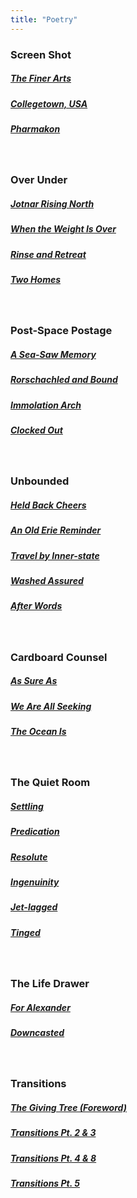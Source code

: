 ```yaml
---
title: "Poetry"
---
```


### Screen Shot

##### [**The Finer Arts**](the-finer-arts.html)

##### [**Collegetown, USA**](collegetown,-usa.html)

##### [**Pharmakon**](pharmakon.html)

<br>

### Over Under

##### [**Jotnar Rising North**](jotnar-rising-north.html)

##### [**When the Weight Is Over**](when-the-weight-is-over.html)

##### [**Rinse and Retreat**](rinse-and-retreat.html)

##### [**Two Homes**](two-homes.html)

<br>

### Post-Space Postage

##### [**A Sea-Saw Memory**](a-sea-saw-memory.html)

##### [**Rorschachled and Bound**](rorschachled-and-bound.html)

##### [**Immolation Arch**](immolation-arch.html)

##### [**Clocked Out**](clocked-out.html)

<br>

### Unbounded

##### [**Held Back Cheers**](held-back-cheers.html)

##### [**An Old Erie Reminder**](an-old-erie-reminder.html)

##### [**Travel by Inner-state**](travel-by-inner-state.html)

##### [**Washed Assured**](washed-assured.html)

##### [**After Words**](after-words.html)

<br>

### Cardboard Counsel

##### [**As Sure As**](as-sure-as.html)

##### [**We Are All Seeking**](we-are-all-seeking.html)

##### [**The Ocean Is**](the-ocean-is.html)

<br>

### The Quiet Room

##### [**Settling**](settling.html)

##### [**Predication**](predication.html)

##### [**Resolute**](resolute.html)

##### [**Ingenuinity**](ingenuinity.html)

##### [**Jet-lagged**](jet-lagged.html)

##### [**Tinged**](tinged.html)

<br>

### The Life Drawer

##### [**For Alexander**](for-alexander.html)

##### [**Downcasted**](downcasted.html)

<br>

### Transitions

##### [**The Giving Tree (Foreword)**](the-giving-tree-foreword.html)

##### [**Transitions Pt. 2 & 3**](transitions-pt-2-and-3.html)

##### [**Transitions Pt. 4 & 8**](transitions-pt-4-and-8.html)

##### [**Transitions Pt. 5**](transitions-pt-5.html)

<br>
